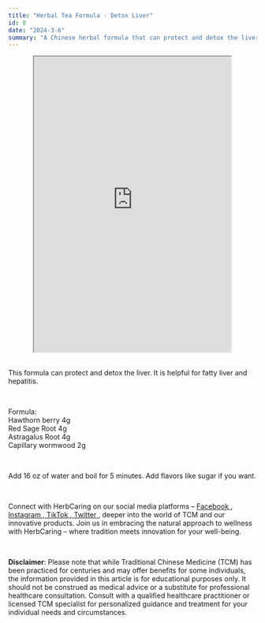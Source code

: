 ```yaml
---
title: "Herbal Tea Formula - Detox Liver"
id: 8
date: "2024-3-6"
summary: "A Chinese herbal formula that can protect and detox the liver..."
---
```


<center>
  <iframe
    width="400"
    height="600"
    src="https://www.youtube.com/embed/2pJTlotbNqc"
  ></iframe>
</center>
<br />
<p>
  This formula can protect and detox the liver. It is helpful for fatty liver and hepatitis.
</p>
<br />
<p>
  Formula:
  <br />
  Hawthorn berry 4g
  <br />
  Red Sage Root 4g
  <br />
  Astragalus Root 4g
  <br />
  Capillary wormwood 2g
</p>
<br />
<p>
  Add 16 oz of water and boil for 5 minutes. Add flavors like sugar if you want.
</p>
<br />
<p>
  Connect with HerbCaring on our social media platforms –
  <a href="https://www.facebook.com/herbcaring" target="_blank">
    <u>Facebook</u>
  </a>
  ,<a href="https://www.instagram.com/herbcaring/" target="_blank">
    <u>Instagram</u>
  </a>,<a href="https://www.tiktok.com/@herbcaring" target="_blank">
    <u>TikTok</u>
  </a>,<a href="https://twitter.com/HerbCaring" target="_blank">
    <u>Twitter</u>
  </a>, deeper into the world of TCM and our innovative products. Join us in embracing
  the natural approach to wellness with HerbCaring – where tradition meets innovation
  for your well-being.
</p>
<br />
<p>
  <b>Disclaimer</b>: Please note that while Traditional Chinese Medicine (TCM)
  has been practiced for centuries and may offer benefits for some individuals,
  the information provided in this article is for educational purposes only. It
  should not be construed as medical advice or a substitute for professional
  healthcare consultation. Consult with a qualified healthcare practitioner or
  licensed TCM specialist for personalized guidance and treatment for your
  individual needs and circumstances.
</p>
